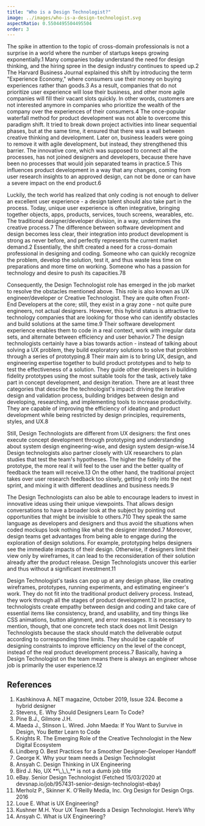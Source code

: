 ```yaml
---
title: "Who is a Design Technologist?"
image: ../images/who-is-a-design-technologist.svg
aspectRatio: 0.5504495504495504
order: 3
---
```


The spike in attention to the topic of cross-domain professionals is not a
surprise in a world where the number of startups keeps growing
exponentially.<ref>1</ref> Many companies today understand the need for design
thinking, and the hiring spree in the design industry continues to speed
up.<ref>2</ref> The Harvard Business Journal explained this shift by introducing
the term "Experience Economy," where consumers use their money on buying
experiences rather than goods.<ref>3</ref> As a result, companies that do not
prioritize user experience will lose their business, and other more agile
companies will fill their vacant slots quickly. In other words, customers are
not interested anymore in companies who prioritize the wealth of the company
over the experiences of their consumers.<ref>4</ref> The once-popular waterfall
method for product development was not able to overcome this paradigm shift. It
tried to break down project activities into linear sequential phases, but at the
same time, it ensured that there was a wall between creative thinking and
development. Later on, business leaders were going to remove it with agile
development, but instead, they strengthened this barrier. The innovative core,
which was supposed to connect all the processes, has not joined designers and
developers, because there have been no processes that would join separated teams
in practice.<ref>5</ref> This influences product development in a way that any
changes, coming from user research insights to an approved design, can not be
done or can have a severe impact on the end product.<ref>6</ref>

Luckily, the tech world has realized that only coding is not enough to deliver
an excellent user experience - a design talent should also take part in the
process. Today, unique user experience is often integrative, bringing together
objects, apps, products, services, touch screens, wearables, etc. The
traditional designer/developer division, in a way, undermines the creative
process.<ref>7</ref> The difference between software development and design
becomes less clear, their integration into product development is strong as
never before, and perfectly represents the current market demand.<ref>2</ref>
Essentially, the shift created a need for a cross-domain professional in
designing and coding. Someone who can quickly recognize the problem, develop the
solution, test it, and thus waste less time on preparations and more time on
working. Someone who has a passion for technology and desire to push its
capacities.<ref>7</ref><ref>8</ref>

Consequently, the Design Technologist role has emerged in the job market to
resolve the obstacles mentioned above. This role is also known as UX
engineer/developer or Creative Technologist. They are quite often Front-End
Developers at the core; still, they exist in a gray zone - not quite pure
engineers, not actual designers. However, this hybrid status is attractive to
technology companies that are looking for those who can identify obstacles and
build solutions at the same time.<ref>9</ref> Their software development
experience enables them to code in a real context, work with irregular data
sets, and alternate between efficiency and user behavior.<ref>7</ref> The design
technologists certainly have a bias towards action - instead of talking about
solving a UX problem, they build exploratory solutions to solve that problem
through a series of prototyping.<ref>8</ref> Their main aim is to bring UX,
design, and engineering expertise together to build product prototypes and to
help to test the effectiveness of a solution. They guide other developers in
building fidelity prototypes using the most suitable tools for the task,
actively take part in concept development, and design iteration. There are at
least three categories that describe the technologist's impact: driving the
iterative design and validation process, building bridges between design and
developing, researching, and implementing tools to increase productivity. They
are capable of improving the efficiency of ideating and product development
while being restricted by design principles, requirements, styles, and
UX.<ref>8</ref>

Still, Design Technologists are different from UX designers: the first ones
execute concept development through prototyping and understanding about system
design engineering-wise, and design system design-wise.<ref>14</ref> Design
technologists also partner closely with UX researchers to plan studies that test
the team's hypotheses. The higher the fidelity of the prototype, the more real
it will feel to the user and the better quality of feedback the team will
receive.<ref>13</ref> On the other hand, the traditional project takes over user
research feedback too slowly, getting it only into the next sprint, and mixing
it with different deadlines and business needs.<ref>9</ref>

The Design Technologists can also be able to encourage leaders to invest in
innovative ideas using their unique viewpoints. That allows design conversations
to have a broader look at the subject by pointing out opportunities that might
be invisible to others.<ref>7</ref><ref>10</ref> They speak the same language as
developers and designers and thus avoid the situations when coded mockups look
nothing like what the designer intended.<ref>7</ref> Moreover, design teams get
advantages from being able to engage during the exploration of design solutions.
For example, prototyping helps designers see the immediate impacts of their
design. Otherwise, if designers limit their view only by wireframes, it can lead
to the reconsideration of their solution already after the product release.
Design Technologists uncover this earlier and thus without a significant
investment.<ref>11</ref>

Design Technologist's tasks can pop up at any design phase, like creating
wireframes, prototypes, running experiments, and estimating engineer's work.
They do not fit into the traditional product delivery process. Instead, they
work through all the stages of product development.<ref>12</ref> In practice,
technologists create empathy between design and coding and take care of
essential items like consistency, brand, and usability, and tiny things like CSS
animations, button alignment, and error messages. It is necessary to mention,
though, that one concrete tech stack does not limit Design Technologists because
the stack should match the deliverable output according to corresponding time
limits. They should be capable of designing constraints to improve efficiency on
the level of the concept, instead of the real product development
process.<ref>7</ref> Basically, having a Design Technologist on the team means
there is always an engineer whose job is primarily the user
experience.<ref>12</ref>

## References

1. Kashkinova A. NET magazine, October 2019, Issue 324. Become a hybrid designer
2. <refLink href="https://careerfoundry.com/en/blog/ux-design/why-should-designers-learn-to-code/">
     Stevens, E. Why Should Designers Learn To Code?
   </refLink>
3. <refLink href="https://hbr.org/1998/07/welcome-to-the-experience-economy">
     Pine B.J., Gilmore J.H.
   </refLink>
4. <refLink href="https://www.wired.com/2017/03/john-maeda-want-survive-design-better-learn-code/">
     Maeda J., Stinson L. Wired. John Maeda: If You Want to Survive in Design,
     You Better Learn to Code
   </refLink>
5. <refLink href="https://wiprodigital.com/2017/02/14/emerging-role-creative-technologist-new-digital-ecosystem/">
     Knights R. The Emerging Role of the Creative Technologist in the New
     Digital Ecosystem
   </refLink>
6. <refLink href="https://xd.adobe.com/ideas/perspectives/leadership-insights/guide-to-smooth-designer-developer-handoffs/">
     Lindberg O. Best Practices for a Smoother Designer-Developer Handoff
   </refLink>
7. <refLink href="https://medium.com/@katie.george/why-your-team-needs-a-design-technologist-3c83d3ac18ba">
     George K. Why your team needs a Design Technologist
   </refLink>
8. <refLink href="https://medium.com/@cordovansyah/2-design-thinking-in-ux-engineering-1f047898020e">
     Ansyah C. Design Thinking in UX Engineering
   </refLink>
9. <refLink href="https://uxplanet.org/no-ux-is-not-a-dumb-job-title-927a83b37888">
     Bird J. No, UX **\_\_\_** is not a dumb job title
   </refLink>
10. eBay. Senior Design Technologist (Fetched 15/03/2020 at
    devsnap.io/job/957431-senior-design-technologist-ebay)
11. Merholz P., Skinner K. O'Reilly Media, Inc. Org Design for Design Orgs. 2016
12. <refLink href="https://medium.com/indeed-design/what-is-a-design-technologist-6431531f0d48">
      Loue E. What is UX Engineering?
    </refLink>
13. <refLink href="https://blog.prototypr.io/your-ux-team-needs-a-design-technologist-heres-why-3426be8f78a">
      Kushner M.H. Your UX Team Needs a Design Technologist. Here’s Why
    </refLink>
14. <refLink href="https://medium.com/uxelab/1-what-is-ux-engineering-269df7fcfe10">
      Ansyah C. What is UX Engineering?
    </refLink>
